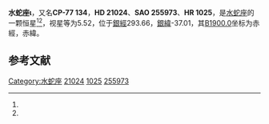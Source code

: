 {{Starbox begin
| name = 水蛇座ι
}}
{{Starbox observe
| epoch = [[J2000.0|J2000.0]]
| constell = [[水蛇座|水蛇座]]<ref name=SIMBAD>{{cite web
 | url=http://simbad.u-strasbg.fr/simbad/sim-id?Ident=HR+1025
 | title=Pulsating variable Star
 | publisher=Centre de Données astronomiques de Strasbourg
 | work=SIMBAD
 | accessdate=2012-07-13
 | archive-date=2019-10-01
 | archive-url=https://web.archive.org/web/20191001202629/http://simbad.u-strasbg.fr/simbad/sim-id?Ident=HR+1025
 | dead-url=no
 }}</ref><ref name=DATA>{{cite web
 | url=http://vizier.u-strasbg.fr/viz-bin/VizieR-5?-out.add=.&-source=5050&-corr=PK=HR&-out.max=9999&HR=1025
 | title=VizieR Detailed Page
 | accessdate=2012-07-13
 | archive-date=2016-03-05
 | archive-url=https://web.archive.org/web/20160305200915/http://vizier.u-strasbg.fr/viz-bin/VizieR-5?-out.add=.&-source=5050&-corr=PK=HR&-out.max=9999&HR=1025
 | dead-url=no
 }}</ref>
| 星官 = 
| ra = {{RA|3|15|57.6}}<ref name=SIMBAD /><ref name=DATA />
| dec = {{DEC|-77|23|18}}<ref name=SIMBAD /><ref name=DATA />
| appmag_v = 5.52<ref name=SIMBAD /><ref name=DATA />
}}
{{Starbox character
| class = F4III<ref name=SIMBAD /><ref name=DATA />
| b-v = 0.44<ref name=SIMBAD /><ref name=DATA />
| u-b = 0<ref name=SIMBAD /><ref name=DATA />
| r-i = 0.24C<ref name=SIMBAD /><ref name=DATA />
| variable = 
}}
{{Starbox astrometry
| radial_v = 0
| prop_mo_ra = 19
| parallax = 
| p_error = 
}}
{{Starbox catalog
| names =CP-77 134，[[SAO星表|SAO]] 255973，[[HD星表|HD]] 21024，[[HR星表|HR]] 1025}}
{{Starbox reference |Simbad=HR+1025}}
{{Starbox end}}

'''水蛇座ι'''，又名'''CP-77 134'''，'''HD 21024'''、'''SAO 255973'''、'''HR 1025'''，是[[水蛇座|水蛇座]]的一颗恒星<ref name=SIMBAD /><ref name=DATA />，视星等为5.52，位于[[銀道座標系|銀經]]293.66，[[銀道座標系|銀緯]]-37.01，其[[B1900.0|B1900.0]]坐标为赤經{{RA|3|18|26.6}}，赤緯{{DEC|-77|-37.01|12}}。

== 参考文献 ==
{{reflist}}

{{star-stub}}

{{水蛇座恒星}}
[[Category:水蛇座|Category:水蛇座]]
[[Category:HD和HDE天體|21024]]
[[Category:HR天體|1025]]
[[Category:SAO天體|255973]]